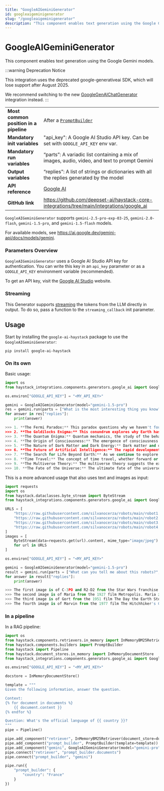 ```yaml
---
title: "GoogleAIGeminiGenerator"
id: googleaigeminigenerator
slug: "/googleaigeminigenerator"
description: "This component enables text generation using the Google Gemini models."
---
```


# GoogleAIGeminiGenerator

This component enables text generation using the Google Gemini models.

:::warning Deprecation Notice

This integration uses the deprecated google-generativeai SDK, which will lose support after August 2025.

We recommend switching to the new [GoogleGenAIChatGenerator](googlegenaichatgenerator.mdx) integration instead.
:::

|  |  |
| --- | --- |
| **Most common position in a pipeline** | After a [`PromptBuilder`](../builders/promptbuilder.mdx)                                               |
| **Mandatory init variables**           | "api_key": A Google AI Studio API key. Can be set with `GOOGLE_API_KEY` env var.             |
| **Mandatory run variables**            | “parts”: A variadic list containing a mix of images, audio, video, and text to prompt Gemini |
| **Output variables**                   | “replies”: A list of strings or dictionaries with all the replies generated by the model     |
| **API reference**                      | [Google AI](/reference/integrations-google-ai)                                                      |
| **GitHub link**                        | https://github.com/deepset-ai/haystack-core-integrations/tree/main/integrations/google_ai  |

`GoogleAIGeminiGenerator` supports `gemini-2.5-pro-exp-03-25`, `gemini-2.0-flash`, `gemini-1.5-pro`, and `gemini-1.5-flash` models.

For available models, see https://ai.google.dev/gemini-api/docs/models/gemini.

### Parameters Overview

`GoogleAIGeminiGenerator` uses a Google AI Studio API key for authentication. You can write this key in an `api_key` parameter or as a `GOOGLE_API_KEY` environment variable (recommended).

To get an API key, visit the [Google AI Studio](https://ai.google.dev/gemini-api/docs/api-key) website.

### Streaming

This Generator supports [streaming](guides-to-generators/choosing-the-right-generator.mdx#streaming-support) the tokens from the LLM directly in output. To do so, pass a function to the `streaming_callback` init parameter.

## Usage

Start by installing the `google-ai-haystack` package to use the  `GoogleAIGeminiGenerator`:

```shell
pip install google-ai-haystack
```

### On its own

Basic usage:

```python
import os
from haystack_integrations.components.generators.google_ai import GoogleAIGeminiGenerator

os.environ["GOOGLE_API_KEY"] = "<MY_API_KEY>"

gemini = GoogleAIGeminiGenerator(model="gemini-1.5-pro")
res = gemini.run(parts = ["What is the most interesting thing you know?"])
for answer in res["replies"]:
    print(answer)

>>> 1. **The Fermi Paradox:** This paradox questions why we haven't found any signs of extraterrestrial life, despite the vastness of the universe and the high probability of life existing elsewhere.
>>> 2. **The Goldilocks Enigma:** This conundrum explores why Earth has such favorable conditions for life, despite the extreme conditions found in most of the universe. It raises questions about the rarity or commonality of Earth-like planets.
>>> 3. **The Quantum Enigma:** Quantum mechanics, the study of the behavior of matter and energy at the atomic and subatomic level, presents many counterintuitive phenomena that challenge our understanding of reality. Questions about the nature of quantum entanglement, superposition, and the origin of quantum mechanics remain unsolved.
>>> 4. **The Origin of Consciousness:** The emergence of consciousness from non-conscious matter is one of the biggest mysteries in science. How and why subjective experiences arise from physical processes in the brain remains a perplexing question.
>>> 5. **The Nature of Dark Matter and Dark Energy:** Dark matter and dark energy are mysterious substances that make up most of the universe, but their exact nature and properties are still unknown. Understanding their role in the universe's expansion and evolution is a major cosmological challenge.
>>> 6. **The Future of Artificial Intelligence:** The rapid development of Artificial Intelligence (AI) raises fundamental questions about the potential consequences and implications for society, including ethical issues, job displacement, and the long-term impact on human civilization.
>>> 7. **The Search for Life Beyond Earth:** As we continue to explore our solar system and beyond, the search for life on other planets or moons is a captivating and ongoing endeavor. Discovering extraterrestrial life would have profound implications for our understanding of the universe and our place in it.
>>> 8. **Time Travel:** The concept of time travel, whether forward or backward, remains a theoretical possibility that challenges our understanding of causality and the laws of physics. The implications and paradoxes associated with time travel have fascinated scientists and philosophers alike.
>>> 9. **The Multiverse Theory:** The multiverse theory suggests the existence of multiple universes, each with its own set of physical laws and properties. This idea raises questions about the nature of reality, the role of chance and necessity, and the possibility of parallel universes.
>>> 10. **The Fate of the Universe:** The ultimate fate of the universe is a subject of ongoing debate among cosmologists. Various theories, such as the Big Crunch, the Big Freeze, or the Big Rip, attempt to explain how the universe will end or evolve over time. Understanding the universe's destiny is a profound and awe-inspiring pursuit.
```

This is a more advanced usage that also uses text and images as input:

```python
import requests
import os
from haystack.dataclasses.byte_stream import ByteStream
from haystack_integrations.components.generators.google_ai import GoogleAIGeminiGenerator

URLS = [
    "https://raw.githubusercontent.com/silvanocerza/robots/main/robot1.jpg",
    "https://raw.githubusercontent.com/silvanocerza/robots/main/robot2.jpg",
    "https://raw.githubusercontent.com/silvanocerza/robots/main/robot3.jpg",
    "https://raw.githubusercontent.com/silvanocerza/robots/main/robot4.jpg"
]
images = [
    ByteStream(data=requests.get(url).content, mime_type="image/jpeg")
    for url in URLS
]

os.environ["GOOGLE_API_KEY"] = "<MY_API_KEY>"

gemini = GoogleAIGeminiGenerator(model="gemini-1.5-pro")
result = gemini.run(parts = ["What can you tell me about this robots?", *images])
for answer in result["replies"]:
    print(answer)

>>> The first image is of C-3PO and R2-D2 from the Star Wars franchise. C-3PO is a protocol droid, while R2-D2 is an astromech droid. They are both loyal companions to the heroes of the Star Wars saga.
>>> The second image is of Maria from the 1927 film Metropolis. Maria is a robot who is created to be the perfect woman. She is beautiful, intelligent, and obedient. However, she is also soulless and lacks any real emotions.
>>> The third image is of Gort from the 1951 film The Day the Earth Stood Still. Gort is a robot who is sent to Earth to warn humanity about the dangers of nuclear war. He is a powerful and intelligent robot, but he is also compassionate and understanding.
>>> The fourth image is of Marvin from the 1977 film The Hitchhiker's Guide to the Galaxy. Marvin is a robot who is depressed and pessimistic. He is constantly complaining about everything, but he is also very intelligent and has a dry sense of humor.
```

### In a pipeline

In a RAG pipeline:

```python
import os
from haystack.components.retrievers.in_memory import InMemoryBM25Retriever
from haystack.components.builders import PromptBuilder
from haystack import Pipeline
from haystack.document_stores.in_memory import InMemoryDocumentStore
from haystack_integrations.components.generators.google_ai import GoogleAIGeminiGenerator

os.environ["GOOGLE_API_KEY"] = "<MY_API_KEY>"

docstore = InMemoryDocumentStore()

template = """
Given the following information, answer the question.

Context:
{% for document in documents %}
    {{ document.content }}
{% endfor %}

Question: What's the official language of {{ country }}?
"""
pipe = Pipeline()

pipe.add_component("retriever", InMemoryBM25Retriever(document_store=docstore))
pipe.add_component("prompt_builder", PromptBuilder(template=template))
pipe.add_component("gemini", GoogleAIGeminiGenerator(model="gemini-pro"))
pipe.connect("retriever", "prompt_builder.documents")
pipe.connect("prompt_builder", "gemini")

pipe.run({
    "prompt_builder": {
        "country": "France"
    }
})
```
